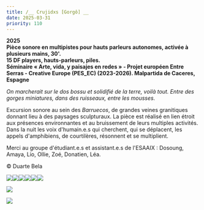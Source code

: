 ```yaml
---
title: /__ Crujidxs [Gorgô] __
date: 2025-03-31
priority: 110
---
```

**2025**\
**Pièce sonore en multipistes pour hauts parleurs autonomes, activée à plusieurs mains, 30'.** \
**15 DF players, hauts-parleurs, piles.**\
**Séminaire « Arte, vida, y paisajes en redes » - Projet européen Entre Serras - Creative Europe (PES\_EC) (2023-2026). Malpartida de Caceres, Espagne**

*On marcherait sur le dos bossu et solidifié de la terre, voilà tout. Entre des gorges miniatures, dans des ruisseaux, entre les mousses.*

Excursion sonore au sein des *Barruecos*, de grandes veines granitiques donnant lieu à des paysages sculpturaux. La pièce est réalisé en lien étroit aux présences environnantes et au bruissement de leurs multiples activités. Dans la nuit les voix d'humain.e.s qui cherchent, qui se déplacent, les appels d'amphibiens, de courtilères, résonnent et se multiplient.

Merci au groupe d'étudiant.e.s et assistant.e.s de l'ESAAIX : Dosoung, Amaya, Lio, Ollie, Zoé, Donatien, Léa.

© Duarte Bela

![](src/assets/images/projects/crujidxs-gorgo/credit_duarte_bela_dg1589199_WEB.jpg)![](src/assets/images/projects/crujidxs-gorgo/credit_duarte_bela_dg1589215_WEB.jpg)![](src/assets/images/projects/crujidxs-gorgo/credit_duarte_bela_dg1589239_WEB.jpg)![](src/assets/images/projects/crujidxs-gorgo/credit_duarte_bela_dg1589234_WEB.jpg)![](src/assets/images/projects/crujidxs-gorgo/credit_duarte_bela_dg1589264_WEB.jpg)![](src/assets/images/projects/crujidxs-gorgo/credit_duarte_bela_dg1589261_WEB.jpg)

![](src/assets/images/projects/crujidxs-gorgo/IMG_0030.jpg)

![](src/assets/images/projects/crujidxs-gorgo/IMG_4041.jpg)
